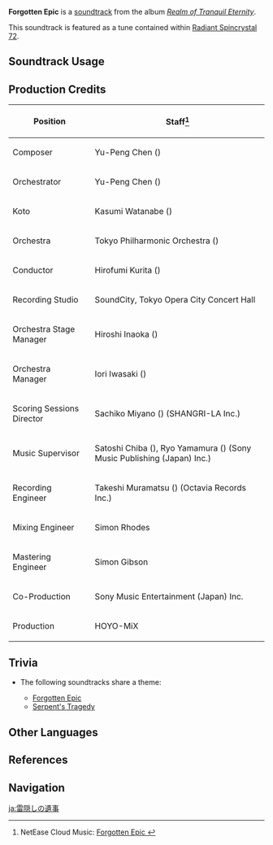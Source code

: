 {{Soundtrack Infobox
|image          = Realm of Tranquil Eternity.png
|album          = Realm of Tranquil Eternity
|disc           = 2
|number         = 56
|featured       =
|featured2      =
|featured3      =
|featured_disc  =
|featured_disc2 =
|featured_disc3 =
|youtube_id     = Hnr3-xWcyWc
|spotify_id     = 2TLgsROawT1oJ86JWwKoO9
|previous       = Orobashi's Teaching
|next           = Serpent's Tragedy
}}
'''Forgotten Epic''' is a [[soundtrack]] from the album ''[[Realm of Tranquil Eternity]]''.

This soundtrack is featured as a tune contained within [[Radiant Spincrystal 72]].

==Soundtrack Usage==
{{Soundtrack Usage
|quest    = 
|location = Musoujin Gorge;;Higi Village
|domain   = 
|teapot   = 72
}}

==Production Credits==
{| class="wikitable"
! Position
! Staff<ref>NetEase Cloud Music: [https://music.163.com/#/song?id=1879098420 Forgotten Epic {{zh|雷隐遗事}}]</ref>
|-
! Composer
| Yu-Peng Chen ({{zh|陈致逸}})
|-
! Orchestrator
| Yu-Peng Chen ({{zh|陈致逸}})
|-
! Koto
| Kasumi Watanabe ({{ja|渡邊 香澄}})
|-
! Orchestra
| Tokyo Philharmonic Orchestra ({{ja|東京フィルハーモニー交響楽団}})
|-
! Conductor
| Hirofumi Kurita ({{ja|栗田 博文}})
|-
! Recording Studio
| SoundCity, Tokyo Opera City Concert Hall
|-
! Orchestra Stage Manager
| Hiroshi Inaoka ({{ja|稲岡 宏司}})
|-
! Orchestra Manager
| Iori Iwasaki ({{ja|岩崎 井織}})
|-
! Scoring Sessions Director
| Sachiko Miyano ({{ja|宮野 幸子}}) (SHANGRI-LA Inc.)
|-
! Music Supervisor
| Satoshi Chiba ({{ja|千葉 智史}}), Ryo Yamamura ({{ja|山村 涼}}) (Sony Music Publishing (Japan) Inc.)
|-
! Recording Engineer
| Takeshi Muramatsu ({{ja|村松 健}}) (Octavia Records Inc.)
|-
! Mixing Engineer
| Simon Rhodes
|-
! Mastering Engineer
| Simon Gibson
|-
! Co-Production
| Sony Music Entertainment (Japan) Inc.
|-
! Production
| HOYO-MiX
|}
<!--
==Gallery==
<gallery>
Genshin Impact EP - A Scenery of Skylight and Serenity
</gallery>
-->

==Trivia==
* <section begin="MusoujinGorgeLeitmotif" />The following soundtracks share a theme:
** [[Forgotten Epic]]
** [[Serpent's Tragedy]] <section end="MusoujinGorgeLeitmotif" />

==Other Languages==
{{Other Languages
|en      = Forgotten Epic
|zhs     = 雷隐遗事
|zhs_rm  = Léiyǐn Yíshì
|zht     = 雷隱遺事
|zht_rm  = Léiyǐn Yíshì
|zh_tl   = 
|ja      = 雷隠しの遺事
|ja_rm   = Kaminari Kakushi no Iji{{Assumed}}
|ja_tl   = Memories of Hidden Thunder
|ko      = Forgotten Epic<ref name="RS">{{Ref/Item|Radiant Spincrystal 72|note=Korean, Spanish, French, Russian, Thai, Vietnamese, German, Indonesian, Portuguese, Turkish}}</ref>
|es      = Forgotten Epic<ref name="RS" />
|fr      = Forgotten Epic<ref name="RS" />
|ru      = Forgotten Epic<ref name="RS" />
|th      = Forgotten Epic<ref name="RS" />
|vi      = Quá Khứ Sử Thi<ref name="RS" />
|vi_tl   = 
|de      = Forgotten Epic<ref name="RS" />
|id      = Forgotten Epic<ref name="RS" />
|pt      = Forgotten Epic<ref name="RS" />
|tr      = Forgotten Epic<ref name="RS" />
}}

==References==
{{Reflist}}

==Navigation==
{{Soundtrack Navbox|Realm of Tranquil Eternity}}

[[ja:雷隠しの遺事]]